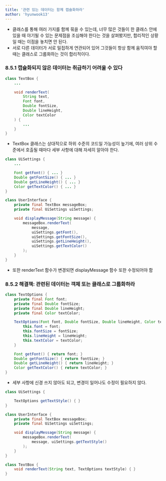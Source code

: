 ```yaml
---
title: '관련 있는 데이터는 함께 캡슐화하라'
author: 'hyunwook13'
---
```


- 클래스를 통해 여러 가지를 함께 묶을 수 있는데, 너무 많은 것들이 한 클래스 안에 있을 때 야기될 수 있는 문제점을 조심해야 한다는 것을 살펴봤지만, 합리적인 상황일 때는 이점을 놓치면 안 된다. 
- 서로 다른 데이터가 서로 밀접하게 연관되어 있어 그것들이 항상 함께 움직여야 할 때는 클래스로 그룹화하는 것이 합리적이다.

### 8.5.1 캡슐화되지 않은 데이터는 취급하기 어려울 수 있다
```java 
class TextBox {
    ...

    void renderText(
        String text,
        Font font,
        Double fontSize,
        Double lineHeight,
        Color textColor
    ) {
        ...
    }
}
```

- TextBox 클래스는 상대적으로 하위 수준의 코드일 가능성이 높기에, 여러 상위 수준에서 호출될 때마다 세부 사항에 대해 자세히 알아야 한다.

```java incorrect
class UiSettings {
    ...

    Font getFont() { ... }
    Double getFontSize() { ... }
    Double getLineHeight() { ... }
    Color getTextColor() { ... }
}

class UserInterface {
    private final TextBox messageBox;
    private final UiSettings uiSettings;

    void displayMessage(String message) {
        messageBox.renderText(
            message,
            uiSettings.getFont(),
            uiSettings.getFontSize(),
            uiSettings.getLineHeight(),
            uiSettings.getTextColor()
        );
    }
}
```

- 또한 renderText 함수가 변경되면 displayMessage 함수 또한 수정되어야 함

### 8.5.2 해결책: 관련된 데이터는 객체 또는 클래스로 그룹화하라
```java correct
class TextOptions {
    private final Font font;
    private final Double fontSize;
    private final Double lineHeight;
    private final Color textColor;

    TextOptions(Font font, Double fontSize, Double lineHeight, Color textColor) {
        this.font = font;
        this.fontSize = fontSize;
        this.lineHeight = lineHeight;
        this.textColor = textColor;
    }

    Font getFont() { return font; }
    Double getFontSize() { return fontSize; }
    Double getLineHeight() { return lineHeight; }
    Color getTextColor() { return textColor; }
}
```

- 세부 사항에 신경 쓰지 않아도 되고, 변경이 일어나도 수정이 필요하지 않다.
```java correct
class UiSettings {

    TextOptions getTextStyle() { }
}

class UserInterface {
    private final TextBox messageBox;
    private final UiSettings uiSettings;

    void displayMessage(String message) {
        messageBox.renderText(
            message, uiSettings.getTextStyle()
        );
    }
}

class TextBox {
    void renderText(String text, TextOptions textStyle) { }
}
```
